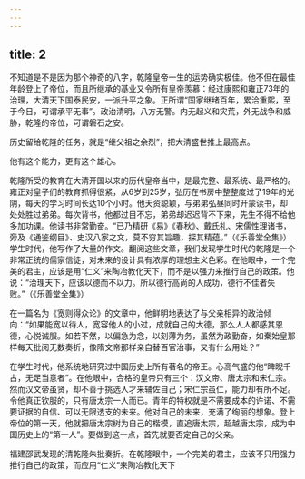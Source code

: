 ```yaml
---
---
---
```

title: 2
---



不知道是不是因为那个神奇的八字，乾隆皇帝一生的运势确实极佳。他不但在最佳年龄登上了帝位，而且所继承的基业又令所有皇帝羡慕：经过康熙和雍正73年的治理，大清天下国泰民安，一派升平之象。正所谓“国家继绪百年，累洽重熙，至于今日，可谓承平无事”。政治清明，八方无警。内无起义和灾荒，外无战争和威胁，乾隆的帝位，可谓磐石之安。

历史留给乾隆的任务，就是“继父祖之余烈”，把大清盛世推上最高点。

他有这个能力，更有这个雄心。

乾隆所受的教育在大清开国以来的历代皇帝当中，是最完整、最系统、最严格的。雍正对皇子们的教育抓得很紧，从6岁到25岁，弘历在书房中整整度过了19年的光阴，每天的学习时间长达10个小时。他天资聪颖，与弟弟弘昼同时开蒙读书，却处处胜过弟弟。每次背书，他都过目不忘，弟弟却迟迟背不下来，先生不得不给他多加功课。他读书非常勤奋。“已乃精研《易》《春秋》、戴氏礼、宋儒性理诸书，旁及《通鉴纲目》、史汉八家之文，莫不穷其旨趣，探其精蕴。”（《乐善堂全集》）学生时代，他写作了大量的作文。翻阅这些文章，我们发现学生时代的乾隆是一个非常正统的儒家信徒，对未来的设计具有浓厚的理想主义色彩。在他眼中，一个完美的君主，应该是用“仁义”来陶冶教化天下，而不是以强力来推行自己的政策。他说：“治理天下，应该以德而不以力。所以德行高尚的人成功，德行不佳者失败。”（《乐善堂全集》）

在一篇名为《宽则得众论》的文章中，他鲜明地表达了与父亲相异的政治倾向：“如果能宽以待人，宽容他人的小过，成就自己的大德，那么人人都感其恩德，心悦诚服。如若不然，以偏急为念，以刻薄为务，虽然为政勤奋，如秦始皇那样每天批阅无数奏折，像隋文帝那样亲自替百官治事，又有什么用处？”

在学生时代，他系统地研究过中国历史上所有著名的帝王。心高气盛的他“睥睨千古，无足当意者”。在他眼中，合格的皇帝只有三个：汉文帝、唐太宗和宋仁宗。然而汉文帝虽贤，却不善于挑选人才来辅佐自己；宋仁宗虽仁，能力却有所不足。令他真正钦服的，只有唐太宗一人而已。青年的特权就是不需要成本的许诺、不需要证据的自信、可以无限透支的未来。他对自己的未来，充满了绚丽的想象。登上帝位的第一天，他就把唐太宗树为自己的楷模，直追唐太宗，超越唐太宗，成为中国历史上的“第一人”。要做到这一点，首先就要否定自己的父亲。





福建邵武发现的清乾隆朱批奏折。在乾隆眼中，一个完美的君主，应该不只用强力推行自己的政策，而应用“仁义”来陶冶教化天下